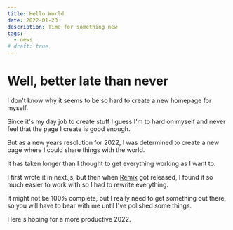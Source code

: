 ```yaml
---
title: Hello World
date: 2022-01-23
description: Time for something new
tags:
  - news
# draft: true
---
```


# Well, better late than never

I don't know why it seems to be so hard to create a new homepage for myself.

Since it's my day job to create stuff I guess I'm to hard on myself and never feel that the page I create is good enough.

But as a new years resolution for 2022, I was determined to create a new page where I could share things with the world.

It has taken longer than I thought to get everything working as I want to.

I first wrote it in next.js, but then when [Remix](https://remix.run) got released, I found it so much easier to work with so I had to rewrite everything.

It might not be 100% complete, but I really need to get something out there, so you will have to bear with me until I've polished some things.

Here's hoping for a more productive 2022.
